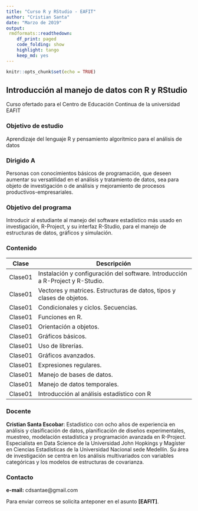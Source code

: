 ```yaml
---
title: "Curso R y RStudio - EAFIT"
author: "Cristian Santa"
date: "Marzo de 2019"
output:
 rmdformats::readthedown:
    df_print: paged
    code_folding: show
    highlight: tango
    keep_md: yes
---
```


```r
knitr::opts_chunk$set(echo = TRUE)
```

## Introducción al manejo de datos con R y RStudio

Curso ofertado para el Centro de Educación Continua de la universidad EAFIT

### Objetivo de estudio

Aprendizaje del lenguaje R y pensamiento algorítmico para el análisis de datos					

### Dirigido A

Personas con conocimientos básicos de programación, que deseen aumentar su versatilidad en el análisis y tratamiento de datos, sea para objeto de investigación o de análisis y mejoramiento de procesos productivos-empresariales.					

### Objetivo del programa

Introducir al estudiante al manejo del software estadístico más usado en investigación, R-Project, y su interfaz R-Studio, para el manejo de estructuras de datos, gráficos y simulación.					

### Contenido

| **Clase** |                                 **Descripción**                                |
|:---------:|--------------------------------------------------------------------------------|
|  Clase01  | Instalación y configuración del software. Introducción a R-Project y R-Studio. |
|  Clase01  | Vectores y matrices. Estructuras de datos, tipos y clases de objetos.          |
|  Clase01  | Condicionales y ciclos. Secuencias.                                            |
|  Clase01  | Funciones en R.                                                                |
|  Clase01  | Orientación a objetos.                                                         |
|  Clase01  | Gráficos básicos.                                                              |
|  Clase01  | Uso de librerías.                                                              |
|  Clase01  | Gráficos avanzados.                                                            |
|  Clase01  | Expresiones regulares.                                                         |
|  Clase01  | Manejo de bases de datos.                                                      |
|  Clase01  | Manejo de datos temporales.                                                    |
|  Clase01  | Introducción al análisis estadístico con R                                     |

### Docente

**Cristian Santa Escobar**: Estadístico con ocho años de experiencia en análisis y clasificación de datos, planificación de diseños experimentales, muestreo, modelación estadística y programación avanzada en R-Project. Especialista en Data Science de la Universidad John Hopkings y Magíster en Ciencias Estadísticas de la Universidad Nacional sede Medellín. Su área de investigación se centra en los análisis multivariados con variables categóricas y los modelos de estructuras de covarianza.

### Contacto

**e-mail:** cdsantae@gmail.com

Para enviar correos se solicita anteponer en el asunto **[EAFIT]**.


